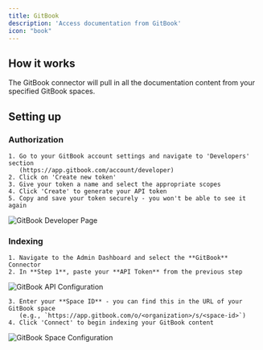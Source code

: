 ```yaml
---
title: GitBook
description: 'Access documentation from GitBook'
icon: "book"
---
```


## How it works
The GitBook connector will pull in all the documentation content from your specified GitBook spaces.

## Setting up
### Authorization
    1. Go to your GitBook account settings and navigate to 'Developers' section
       (https://app.gitbook.com/account/developer)
    2. Click on 'Create new token'
    3. Give your token a name and select the appropriate scopes
    4. Click 'Create' to generate your API token
    5. Copy and save your token securely - you won't be able to see it again

![GitBook Developer Page](/assets/images/connectors/gitbook/gitbook_1.png)

### Indexing
    1. Navigate to the Admin Dashboard and select the **GitBook** Connector
    2. In **Step 1**, paste your **API Token** from the previous step

![GitBook API Configuration](/assets/images/connectors/gitbook/gitbook_2.png)

    3. Enter your **Space ID** - you can find this in the URL of your GitBook space
       (e.g., `https://app.gitbook.com/o/<organization>/s/<space-id>`)
    4. Click 'Connect' to begin indexing your GitBook content

![GitBook Space Configuration](/assets/images/connectors/gitbook/gitbook_3.png)

